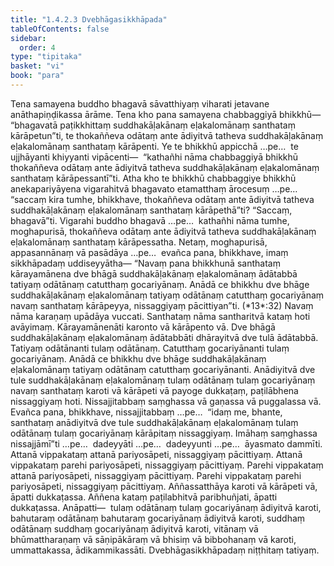 ```yaml
---
title: "1.4.2.3 Dvebhāgasikkhāpada"
tableOfContents: false
sidebar:
  order: 4
type: "tipitaka"
basket: "vi"
book: "para"
---
```



<DynamicBreadcrumb />

<Division number="552" book="para">

<Paragraph number="2121" book="para">
Tena samayena buddho bhagavā sāvatthiyaṃ viharati jetavane anāthapiṇḍikassa ārāme. Tena kho pana samayena chabbaggiyā bhikkhū—  “bhagavatā paṭikkhittaṃ suddhakāḷakānaṃ eḷakalomānaṃ santhataṃ kārāpetun”ti, te thokaññeva odātaṃ ante ādiyitvā tatheva suddhakāḷakānaṃ eḷakalomānaṃ santhataṃ kārāpenti. Ye te bhikkhū appicchā …pe…  te ujjhāyanti khiyyanti vipācenti—  “kathañhi nāma chabbaggiyā bhikkhū thokaññeva odātaṃ ante ādiyitvā tatheva suddhakāḷakānaṃ eḷakalomānaṃ santhataṃ kārāpessantī”ti.
</Paragraph>

<Paragraph number="2122" book="para">
Atha kho te bhikkhū chabbaggiye bhikkhū anekapariyāyena vigarahitvā bhagavato etamatthaṃ ārocesuṃ …pe…  “saccaṃ kira tumhe, bhikkhave, thokaññeva odātaṃ ante ādiyitvā tatheva suddhakāḷakānaṃ eḷakalomānaṃ santhataṃ kārāpethā”ti? “Saccaṃ, bhagavā”ti. Vigarahi buddho bhagavā …pe…  kathañhi nāma tumhe, moghapurisā, thokaññeva odātaṃ ante ādiyitvā tatheva suddhakāḷakānaṃ eḷakalomānaṃ santhataṃ kārāpessatha. Netaṃ, moghapurisā, appasannānaṃ vā pasādāya …pe…  evañca pana, bhikkhave, imaṃ sikkhāpadaṃ uddiseyyātha—
</Paragraph>

</Division>
<Division number="553" book="para">

<Paragraph number="2123" book="para">
<Emphasis>“Navaṃ pana bhikkhunā santhataṃ kārayamānena dve bhāgā suddhakāḷakānaṃ eḷakalomānaṃ ādātabbā tatiyaṃ odātānaṃ catutthaṃ gocariyānaṃ. Anādā ce bhikkhu dve bhāge suddhakāḷakānaṃ eḷakalomānaṃ tatiyaṃ odātānaṃ catutthaṃ gocariyānaṃ navaṃ santhataṃ kārāpeyya, nissaggiyaṃ pācittiyan”</Emphasis>ti. (*13*:<Emphasis>32</Emphasis>)
</Paragraph>

</Division>
<Division number="554" book="para">

<Paragraph number="2124" book="para">
<Emphasis>Navaṃ</Emphasis> nāma karaṇaṃ upādāya vuccati.
</Paragraph>

<Paragraph number="2125" book="para">
<Emphasis>Santhataṃ</Emphasis> nāma santharitvā kataṃ hoti avāyimaṃ.
</Paragraph>

<Paragraph number="2126" book="para">
<Emphasis>Kārayamānenā</Emphasis>ti karonto vā kārāpento vā.
</Paragraph>

<Paragraph number="2127" book="para">
<Emphasis>Dve bhāgā suddhakāḷakānaṃ eḷakalomānaṃ ādātabbā</Emphasis>ti dhārayitvā dve tulā ādātabbā.
</Paragraph>

<Paragraph number="2128" book="para">
<Emphasis>Tatiyaṃ odātānan</Emphasis>ti tulaṃ odātānaṃ.
</Paragraph>

<Paragraph number="2129" book="para">
<Emphasis>Catutthaṃ gocariyānan</Emphasis>ti tulaṃ gocariyānaṃ.
</Paragraph>

<Paragraph number="2130" book="para">
<Emphasis>Anādā ce bhikkhu dve bhāge suddhakāḷakānaṃ eḷakalomānaṃ tatiyaṃ odātānaṃ catutthaṃ gocariyānan</Emphasis>ti. Anādiyitvā dve tule suddhakāḷakānaṃ eḷakalomānaṃ tulaṃ odātānaṃ tulaṃ gocariyānaṃ navaṃ santhataṃ karoti vā kārāpeti vā payoge dukkaṭaṃ, paṭilābhena nissaggiyaṃ hoti. Nissajjitabbaṃ saṃghassa vā gaṇassa vā puggalassa vā. Evañca pana, bhikkhave, nissajjitabbaṃ …pe…  “idaṃ me, bhante, santhataṃ anādiyitvā dve tule suddhakāḷakānaṃ eḷakalomānaṃ tulaṃ odātānaṃ tulaṃ gocariyānaṃ kārāpitaṃ nissaggiyaṃ. Imāhaṃ saṃghassa nissajjāmī”ti …pe…  dadeyyāti …pe…  dadeyyunti …pe…  āyasmato dammīti.
</Paragraph>

</Division>
<Division number="555" book="para">

<Paragraph number="2131" book="para">
Attanā vippakataṃ attanā pariyosāpeti, nissaggiyaṃ pācittiyaṃ. Attanā vippakataṃ parehi pariyosāpeti, nissaggiyaṃ pācittiyaṃ. Parehi vippakataṃ attanā pariyosāpeti, nissaggiyaṃ pācittiyaṃ. Parehi vippakataṃ parehi pariyosāpeti, nissaggiyaṃ pācittiyaṃ.
</Paragraph>

<Paragraph number="2132" book="para">
Aññassatthāya karoti vā kārāpeti vā, āpatti dukkaṭassa. Aññena kataṃ paṭilabhitvā paribhuñjati, āpatti dukkaṭassa.
</Paragraph>

</Division>
<Division number="556" book="para">

<Paragraph number="2133" book="para">
Anāpatti—  tulaṃ odātānaṃ tulaṃ gocariyānaṃ ādiyitvā karoti, bahutaraṃ odātānaṃ bahutaraṃ gocariyānaṃ ādiyitvā karoti, suddhaṃ odātānaṃ suddhaṃ gocariyānaṃ ādiyitvā karoti, vitānaṃ vā bhūmattharaṇaṃ vā sāṇipākāraṃ vā bhisiṃ vā bibbohanaṃ vā karoti, ummattakassa, ādikammikassāti.

</Paragraph>
</Division>

<Paragraph number="2134" type="center" book="para">
Dvebhāgasikkhāpadaṃ niṭṭhitaṃ tatiyaṃ.
</Paragraph>